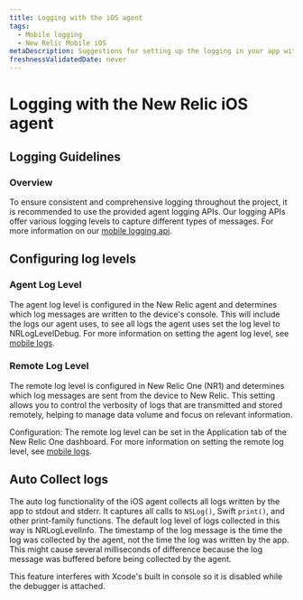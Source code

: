 ```yaml
---
title: Logging with the iOS agent
tags:
  - Mobile logging
  - New Relic Mobile iOS
metaDescription: Suggestions for setting up the logging in your app with the New Relic agent
freshnessValidatedDate: never
---
```


# Logging with the New Relic iOS agent
## Logging Guidelines

### Overview

To ensure consistent and comprehensive logging throughout the project, it is recommended to use the provided agent logging APIs. Our logging APIs offer various logging levels to capture different types of messages. For more information on our [mobile logging api](/docs/mobile-monitoring/new-relic-mobile/mobile-sdk/newrelic-logger).

## Configuring log levels

### Agent Log Level
The agent log level is configured in the New Relic agent and determines which log messages are written to the device's console. This will include the logs our agent uses, to see all logs the agent uses set the log level to NRLogLevelDebug. For more information on setting the agent log level, see [mobile logs](/docs/mobile-monitoring/mobile-monitoring-ui/mobile-logs).

### Remote Log Level
The remote log level is configured in New Relic One (NR1) and determines which log messages are sent from the device to New Relic. This setting allows you to control the verbosity of logs that are transmitted and stored remotely, helping to manage data volume and focus on relevant information.

Configuration: The remote log level can be set in the Application tab of the New Relic One dashboard. For more information on setting the remote log level, see [mobile logs](/docs/mobile-monitoring/mobile-monitoring-ui/mobile-logs).

## Auto Collect logs

The auto log functionality of the iOS agent collects all logs written by the app to stdout and stderr. It captures all calls to `NSLog()`,  Swift `print()`, and other print-family functions. The default log level of logs collected in this way is NRLogLevelInfo.
The timestamp of the log message is the time the log was collected by the agent, not the time the log was written by the app. This might cause several milliseconds of difference because the log message was buffered before being collected by the agent.

<Callout variant="warning">
This feature interferes with Xcode's built in console so it is disabled while the debugger is attached.
</Callout>


<InstallFeedback />
